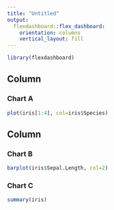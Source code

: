 ```yaml
---
title: "Untitled"
output: 
  flexdashboard::flex_dashboard:
    orientation: columns
    vertical_layout: fill
---
```


```r
library(flexdashboard)
```

Column {data-width=650}
-----------------------------------------------------------------------

### Chart A

```r
plot(iris[1:4], col=iris$Species)
```

Column {data-width=350}
-----------------------------------------------------------------------

### Chart B

```r
barplot(iris$Sepal.Length, col=2)
```

### Chart C

```r
summary(iris)
```

